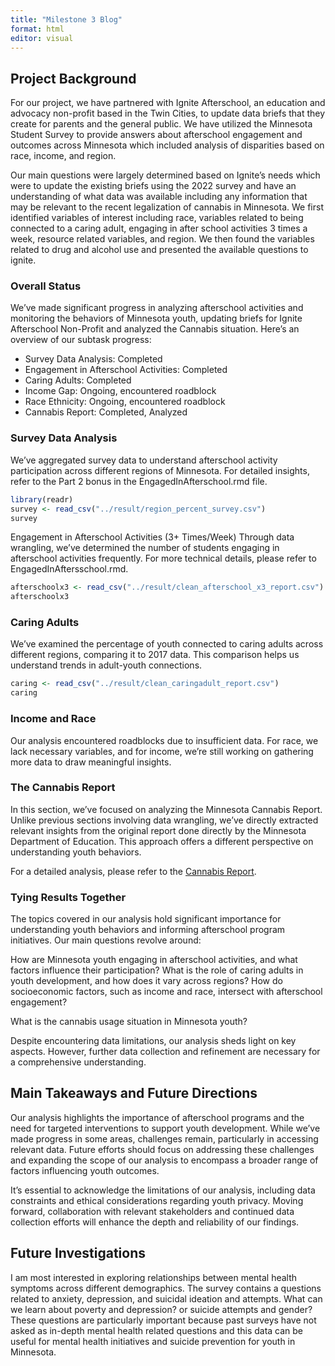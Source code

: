 ```yaml
---
title: "Milestone 3 Blog"
format: html
editor: visual
---
```


## Project Background

For our project, we have partnered with Ignite Afterschool, an education and advocacy non-profit based in the Twin Cities, to update data briefs that they create for parents and the general public. We have utilized the Minnesota Student Survey to provide answers about afterschool engagement and outcomes across Minnesota which included analysis of disparities based on race, income, and region.

Our main questions were largely determined based on Ignite’s needs which were to update the existing briefs using the 2022 survey and have an understanding of what data was available including any information that may be relevant to the recent legalization of cannabis in Minnesota. We first identified variables of interest including race, variables related to being connected to a caring adult, engaging in after school activities 3 times a week, resource related variables, and region. We then found the variables related to drug and alcohol use and presented the available questions to ignite.

### Overall Status

We've made significant progress in analyzing afterschool activities and monitoring the behaviors of Minnesota youth, updating briefs for Ignite Afterschool Non-Profit and analyzed the Cannabis situation. Here's an overview of our subtask progress:

-   Survey Data Analysis: Completed
-   Engagement in Afterschool Activities: Completed
-   Caring Adults: Completed
-   Income Gap: Ongoing, encountered roadblock
-   Race Ethnicity: Ongoing, encountered roadblock
-   Cannabis Report: Completed, Analyzed

### Survey Data Analysis

We've aggregated survey data to understand afterschool activity participation across different regions of Minnesota. For detailed insights, refer to the Part 2 bonus in the EngagedInAfterschool.rmd file.

```r
library(readr)
survey <- read_csv("../result/region_percent_survey.csv")
survey
```

Engagement in Afterschool Activities (3+ Times/Week) Through data wrangling, we've determined the number of students engaging in afterschool activities frequently. For more technical details, please refer to EngagedInAftersschool.rmd.

```r
afterschoolx3 <- read_csv("../result/clean_afterschool_x3_report.csv")
afterschoolx3
```

### Caring Adults

We've examined the percentage of youth connected to caring adults across different regions, comparing it to 2017 data. This comparison helps us understand trends in adult-youth connections.

```r
caring <- read_csv("../result/clean_caringadult_report.csv")
caring
```

### Income and Race

Our analysis encountered roadblocks due to insufficient data. For race, we lack necessary variables, and for income, we're still working on gathering more data to draw meaningful insights.

### The Cannabis Report

In this section, we've focused on analyzing the Minnesota Cannabis Report. Unlike previous sections involving data wrangling, we've directly extracted relevant insights from the original report done directly by the Minnesota Department of Education. This approach offers a different perspective on understanding youth behaviors.

For a detailed analysis, please refer to the [Cannabis Report](https://docs.google.com/document/d/1L46I7ujxrKbMHMFkZnTt8oIH1bnxZcQj3Bjs2AhOSYs/edit?usp=sharing).

### Tying Results Together

The topics covered in our analysis hold significant importance for understanding youth behaviors and informing afterschool program initiatives. Our main questions revolve around:

How are Minnesota youth engaging in afterschool activities, and what factors influence their participation? What is the role of caring adults in youth development, and how does it vary across regions? How do socioeconomic factors, such as income and race, intersect with afterschool engagement?

What is the cannabis usage situation in Minnesota youth?

Despite encountering data limitations, our analysis sheds light on key aspects. However, further data collection and refinement are necessary for a comprehensive understanding.

## Main Takeaways and Future Directions

Our analysis highlights the importance of afterschool programs and the need for targeted interventions to support youth development. While we've made progress in some areas, challenges remain, particularly in accessing relevant data. Future efforts should focus on addressing these challenges and expanding the scope of our analysis to encompass a broader range of factors influencing youth outcomes.

It's essential to acknowledge the limitations of our analysis, including data constraints and ethical considerations regarding youth privacy. Moving forward, collaboration with relevant stakeholders and continued data collection efforts will enhance the depth and reliability of our findings.

## Future Investigations

I am most interested in exploring relationships between mental health symptoms across different demographics. The survey contains a questions related to anxiety, depression, and suicidal ideation and attempts. What can we learn about poverty and depression? or suicide attempts and gender? These questions are particularly important because past surveys have not asked as in-depth mental health related questions and this data can be useful for mental health initiatives and suicide prevention for youth in Minnesota.

